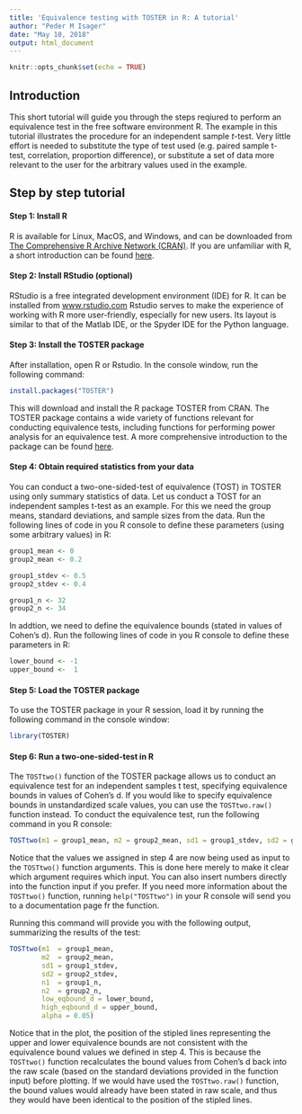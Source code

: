 ```yaml
---
title: 'Equivalence testing with TOSTER in R: A tutorial'
author: "Peder M Isager"
date: "May 10, 2018"
output: html_document
---
```


```r
knitr::opts_chunk$set(echo = TRUE)
```

## Introduction

This short tutorial will guide you through the steps reqiured to perform an equivalence test in the free software environment R. The example in this tutorial illustrates the procedure for an independent sample *t*-test. Very little effort is needed to substitute the type of test used (e.g. paired sample t-test, correlation, proportion difference), or substitute a set of data more relevant to the user for the arbitrary values used in the example.  


## Step by step tutorial

#### Step 1: Install R
R is available for Linux, MacOS, and Windows, and can be downloaded from [The Comprehensive R Archive Network (CRAN)](https://cran.r-project.org/). If you are unfamiliar with R, a short introduction can be found [here](https://www.statmethods.net/r-tutorial/index.html). 

#### Step 2: Install RStudio (optional)
RStudio is a free integrated development environment (IDE) for R. It can be installed from [www.rstudio.com](https://www.rstudio.com/products/rstudio/download/) Rstudio serves to make the experience of working with R more user-friendly, especially for new users. Its layout is similar to that of the Matlab IDE, or the Spyder IDE for the Python language. 

#### Step 3: Install the TOSTER package
After installation, open R or Rstudio. In the console window, run the following command: 

```r
install.packages("TOSTER")
```

This will download and install the R package TOSTER from CRAN. The TOSTER package contains a wide variety of functions relevant for conducting equivalence tests, including functions for performing power analysis for an equivalence test. A more comprehensive introduction to the package can be found [here](https://cran.rstudio.com/web/packages/TOSTER/vignettes/IntroductionToTOSTER.html). 

#### Step 4: Obtain required statistics from your data

You can conduct a two-one-sided-test of equivalence (TOST) in TOSTER using only summary statistics of data. Let us conduct a TOST for an independent samples t-test as an example. For this we need the group means, standard deviations, and sample sizes from the data. Run the following lines of code in you R console to define these parameters (using some arbitrary values) in R:


```r
group1_mean <- 0
group2_mean <- 0.2

group1_stdev <- 0.5
group2_stdev <- 0.4

group1_n <- 32
group2_n <- 34
```

In addtion, we need to define the equivalence bounds (stated in values of Cohen's d). Run the following lines of code in you R console to define these parameters in R:

```r
lower_bound <- -1
upper_bound <-  1
```


#### Step 5: Load the TOSTER package

To use the TOSTER package in your R session, load it by running the following command in the console window:

```r
library(TOSTER)
```

#### Step 6: Run a two-one-sided-test in R

The `TOSTtwo()` function of the TOSTER package allows us to conduct an equivalence test for an independent samples t test, specifying equivalence bounds in values of Cohen's d. If you would like to specify equivalence bounds in unstandardized scale values, you can use the `TOSTtwo.raw()` function instead. To conduct the equivalence test, run the following command in you R console:

```r
TOSTtwo(m1 = group1_mean, m2 = group2_mean, sd1 = group1_stdev, sd2 = group2_stdev, n1 = group1_n, n2 = group2_n, low_eqbound_d = lower_bound, high_eqbound_d = upper_bound, alpha = 0.05)
```

Notice that the values we assigned in step 4 are now being used as input to the `TOSTtwo()` function arguments. This is done here merely to make it clear which argument requires which input. You can also insert numbers directly into the function input if you prefer. If you need more information about the `TOSTtwo()` function, running `help("TOSTtwo")` in your R console will send you to a documentation page fr the function. 

Running this command will provide you with the following output, summarizing the results of the test:

```r
TOSTtwo(m1  = group1_mean,
        m2  = group2_mean, 
        sd1 = group1_stdev,
        sd2 = group2_stdev,
        n1  = group1_n,
        n2  = group2_n, 
        low_eqbound_d = lower_bound, 
        high_eqbound_d = upper_bound, 
        alpha = 0.05)
```

Notice that in the plot, the position of the stipled lines representing the upper and lower equivalence bounds are not consistent with the equivalence bound values we defined in step 4. This is because the `TOSTtwo()` function recalculates the bound values from Cohen's d back into the raw scale (based on the standard deviations provided in the function input) before plotting. If we would have used the `TOSTtwo.raw()` function, the bound values would already have been stated in raw scale, and thus they would have been identical to the position of the stipled lines.
